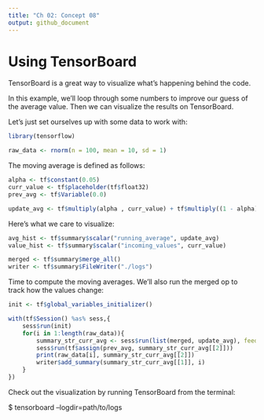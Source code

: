 ```yaml
---
title: "Ch 02: Concept 08"
output: github_document
---
```



# Using TensorBoard

TensorBoard is a great way to visualize what's happening behind the code.

In this example, we'll loop through some numbers to improve our guess of the average value. Then we can visualize the results on TensorBoard.

Let's just set ourselves up with some data to work with:


```r
library(tensorflow)

raw_data <- rnorm(n = 100, mean = 10, sd = 1)
```

The moving average is defined as follows:

```r
alpha <- tf$constant(0.05)
curr_value <- tf$placeholder(tf$float32)
prev_avg <- tf$Variable(0.0)

update_avg <- tf$multiply(alpha , curr_value) + tf$multiply((1 - alpha),  prev_avg)
```

Here's what we care to visualize:

```r
avg_hist <- tf$summary$scalar("running_average", update_avg)
value_hist <- tf$summary$scalar("incoming_values", curr_value)

merged <- tf$summary$merge_all()
writer <- tf$summary$FileWriter("./logs")
```


Time to compute the moving averages. We'll also run the merged op to track how the values change:


```r
init <- tf$global_variables_initializer()

with(tf$Session() %as% sess,{
    sess$run(init)
    for(i in 1:length(raw_data)){
        summary_str_curr_avg <- sess$run(list(merged, update_avg), feed_dict=dict(curr_value= raw_data[i]))
        sess$run(tf$assign(prev_avg, summary_str_curr_avg[[2]]))
        print(raw_data[i], summary_str_curr_avg[[2]])
        writer$add_summary(summary_str_curr_avg[[1]], i)
    }
})


```


Check out the visualization by running TensorBoard from the terminal:

$ tensorboard --logdir=path/to/logs



